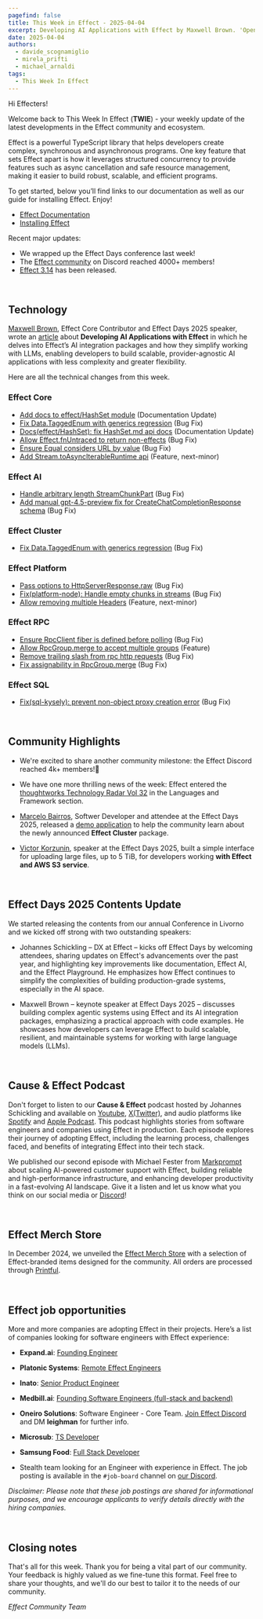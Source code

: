 ```yaml
---
pagefind: false
title: This Week in Effect - 2025-04-04
excerpt: Developing AI Applications with Effect by Maxwell Brown. 'Opening Remarks' and 'Building Effect-ive Agents' talks from Effect Days 2025. Technical updates in Effect
date: 2025-04-04
authors:
  - davide_scognamiglio
  - mirela_prifti
  - michael_arnaldi
tags:
  - This Week In Effect
---
```



Hi Effecters!

Welcome back to This Week In Effect (**TWIE**) - your weekly update of the latest developments in the Effect community and ecosystem.

Effect is a powerful TypeScript library that helps developers create complex, synchronous and asynchronous programs. One key feature that sets Effect apart is how it leverages structured concurrency to provide features such as async cancellation and safe resource management, making it easier to build robust, scalable, and efficient programs.

To get started, below you’ll find links to our documentation as well as our guide for installing Effect. Enjoy!

- [Effect Documentation](/docs/getting-started/introduction/)
- [Installing Effect](/docs/getting-started/installation/)

Recent major updates:

- We wrapped up the Effect Days conference last week! 
- The [Effect community](https://discord.gg/effect-ts) on Discord reached 4000+ members!
- [Effect 3.14](https://effect.website/blog/releases/effect/314) has been released.

&nbsp;

## Technology
[Maxwell Brown](https://x.com/imax153), Effect Core Contributor and Effect Days 2025 speaker, wrote an [article](https://effect.website/blog/effect-ai/) about **Developing AI Applications with Effect** in which he delves into Effect’s AI integration packages and how they simplify working with LLMs, enabling developers to build scalable, provider-agnostic AI applications with less complexity and greater flexibility. 
<Tweet id="1907757221645009178" />

Here are all the technical changes from this week.

### Effect Core
- [Add docs to effect/HashSet module](https://github.com/Effect-TS/effect/pull/4664) (Documentation Update)
- [Fix Data.TaggedEnum with generics regression](https://github.com/Effect-TS/effect/pull/4670) (Bug Fix)
- [Docs(effect/HashSet): fix HashSet.md api docs](https://github.com/Effect-TS/effect/pull/4667) (Documentation Update)
- [Allow Effect.fnUntraced to return non-effects](https://github.com/Effect-TS/effect/pull/4676) (Bug Fix)
- [Ensure Equal considers URL by value](https://github.com/Effect-TS/effect/pull/4682) (Bug Fix)
- [Add Stream.toAsyncIterableRuntime api](https://github.com/Effect-TS/effect/pull/4680) (Feature, next-minor)


### Effect AI
- [Handle arbitrary length StreamChunkPart](https://github.com/Effect-TS/effect/pull/4630) (Bug Fix)
- [Add manual gpt-4.5-preview fix for CreateChatCompletionResponse schema](https://github.com/Effect-TS/effect/pull/4638) (Bug Fix)


### Effect Cluster
- [Fix Data.TaggedEnum with generics regression](https://github.com/Effect-TS/effect/pull/4670) (Bug Fix)


### Effect Platform
- [Pass options to HttpServerResponse.raw](https://github.com/Effect-TS/effect/pull/4642) (Bug Fix)
- [Fix(platform-node): Handle empty chunks in streams](https://github.com/Effect-TS/effect/pull/4653) (Bug Fix)
- [Allow removing multiple Headers](https://github.com/Effect-TS/effect/pull/4627) (Feature, next-minor)

### Effect RPC
- [Ensure RpcClient fiber is defined before polling](https://github.com/Effect-TS/effect/pull/4671) (Bug Fix)
- [Allow RpcGroup.merge to accept multiple groups](https://github.com/Effect-TS/effect/pull/4677) (Feature)
- [Remove trailing slash from rpc http requests](https://github.com/Effect-TS/effect/pull/4678) (Bug Fix)
- [Fix assignability in RpcGroup.merge](https://github.com/Effect-TS/effect/pull/4690) (Bug Fix)

### Effect SQL
- [Fix(sql-kysely): prevent non-object proxy creation error](https://github.com/Effect-TS/effect/pull/4661) (Bug Fix)

&nbsp;

## Community Highlights
- We're excited to share another community milestone: the Effect Discord reached 4k+ members!🚀

- We have one more thrilling news of the week: Effect entered the [thoughtworks Technology Radar Vol 32](https://www.thoughtworks.com/radar/languages-and-frameworks) in the Languages and Framework section.


- [Marcelo Bairros](https://x.com/marcelohbairros), Softwer Developer and attendee at the Effect Days 2025, released a [demo application](https://github.com/sellooh/effect-cluster-via-sst) to help the community learn about the newly announced **Effect Cluster** package.
<Tweet id="1907073765655056868" />

- [Victor Korzunin](https://x.com/F1oydRose), speaker at the Effect Days 2025, built a simple interface for uploading large files, up to 5 TiB, for developers working **with Effect and AWS S3 service**.
<Tweet id="1905786474152505350" />

&nbsp;

## Effect Days 2025 Contents Update

We started releasing the contents from our annual Conference in Livorno and we kicked off strong with two outstanding speakers:

- Johannes Schickling – DX at Effect – kicks off Effect Days by welcoming attendees, sharing updates on Effect's advancements over the past year, and highlighting key improvements like documentation, Effect AI, and the Effect Playground. He emphasizes how Effect continues to simplify the complexities of building production-grade systems, especially in the AI space.
  <YouTube
    id="https://www.youtube.com/embed/6ZMap42Hj9U?si=C_3YLftEOAqcp07n"
    title="Opening Remarks | Johannes Schickling (Effect Days 2025)"
  />

- Maxwell Brown – keynote speaker at Effect Days 2025 – discusses building complex agentic systems using Effect and its AI integration packages, emphasizing a practical approach with code examples. He showcases how developers can leverage Effect to build scalable, resilient, and maintainable systems for working with large language models (LLMs).
  <YouTube
    id="https://www.youtube.com/embed/pQA0fakReas?si=Obh6AqUJ9p7vf60h"
    title="Building Effect-ive Agents | Maxwell Brown (Effect Days 2025)"
  />

&nbsp;

## Cause & Effect Podcast

Don't forget to listen to our **Cause & Effect** podcast hosted by Johannes Schickling and available on [Youtube](https://www.youtube.com/@effect-ts), [X(Twitter)](https://x.com/EffectTS_/status/1861446144137531585), and audio platforms like [Spotify](https://open.spotify.com/episode/7Bkn7A8EXnoqWWmI0czAdz) and [Apple Podcast](https://podcasts.apple.com/us/podcast/cause-effect/id1781879869). This podcast highlights stories from software engineers and companies using Effect in production. Each episode explores their journey of adopting Effect, including the learning process, challenges faced, and benefits of integrating Effect into their tech stack.

We published our second episode with Michael Fester from [Markprompt](https://markprompt.com/) about scaling AI-powered customer support with Effect, building reliable and high-performance infrastructure, and enhancing developer productivity in a fast-evolving AI landscape. Give it a listen and let us know what you think on our social media or [Discord](https://discord.gg/effect-ts)!

<YouTube
  id="https://www.youtube.com/embed/8lz9-0y58Jc?si=YsdegK9T-axfe_Vm"
  title="Scaling AI for Customer Support at Markprompt with Effect | Cause & Effect #2"
/>

&nbsp;

## Effect Merch Store

In December 2024, we unveiled the [Effect Merch Store](https://effect.website/merch) with a selection of Effect-branded items designed for the community. All orders are processed through [Printful](https://www.printful.com/).

<Tweet id="1868605126862385238" />

&nbsp;

## Effect job opportunities

More and more companies are adopting Effect in their projects. Here’s a list of companies looking for software engineers with Effect experience:

- **Expand.ai**: [Founding Engineer](https://www.expand.ai/careers/founding-engineer)

- **Platonic Systems**: [Remote Effect Engineers](https://twitter.com/platonicsystems/status/1861470819861311945)

- **Inato**: [Senior Product Engineer](https://jobs.lever.co/inato/2bbbe759-d4ce-4cc4-8267-8bc998189469)

- **Medbill.ai**: [Founding Software Engineers (full-stack and backend)](https://www.linkedin.com/posts/codingtom_medbill-ai-activity-7260092522708762624-N7TH)

- **Oneiro Solutions**: Software Engineer - Core Team. [Join Effect Discord](https://discord.com/channels/795981131316985866/796153351372275743) and DM **leighman** for further info.

- **Microsub**: [TS Developer](https://x.com/0xdownshift/status/1880013835878154510)

- **Samsung Food**: [Full Stack Developer](https://whisk.bamboohr.com/careers/110)

- Stealth team looking for an Engineer with experience in Effect. The job posting is available in the `#job-board` channel on [our Discord](https://discord.com/channels/795981131316985866/796153351372275743/1333146824852115518).

_Disclaimer: Please note that these job postings are shared for informational purposes, and we encourage applicants to verify details directly with the hiring companies._

&nbsp;

## Closing notes

That's all for this week. Thank you for being a vital part of our community. Your feedback is highly valued as we fine-tune this format. Feel free to share your thoughts, and we'll do our best to tailor it to the needs of our community.

_Effect Community Team_

